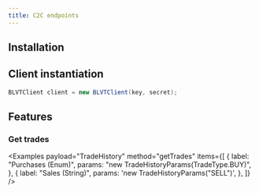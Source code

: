 ```yaml
---
title: C2C endpoints
---
```



<RepoBadges artifact="c2c" />

## Installation

<ArtifactInstall repo="c2c" />

## Client instantiation

```java
BLVTClient client = new BLVTClient(key, secret);
```

## Features

### Get trades

<Examples
    payload="TradeHistory"
    method="getTrades"
    items={[
        {
            label: "Purchases (Enum)",
            params: "new TradeHistoryParams(TradeType.BUY)",
        },
        {
            label: "Sales (String)",
            params: 'new TradeHistoryParams("SELL")',
        },
    ]}
/>
